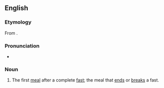 ==English==

===Etymology===
From {{prefix|en|proto||sort=brosis}} {{uder|en|grc|βρῶσις||eating}}.

===Pronunciation===
* {{IPA|en|/pɹəʊtəˈbɹəʊsɪs/}}

===Noun===
{{en-noun|!}}

# The first [[meal]] after a complete [[fast]]; the meal that [[end]]s or [[break]]s a fast.
